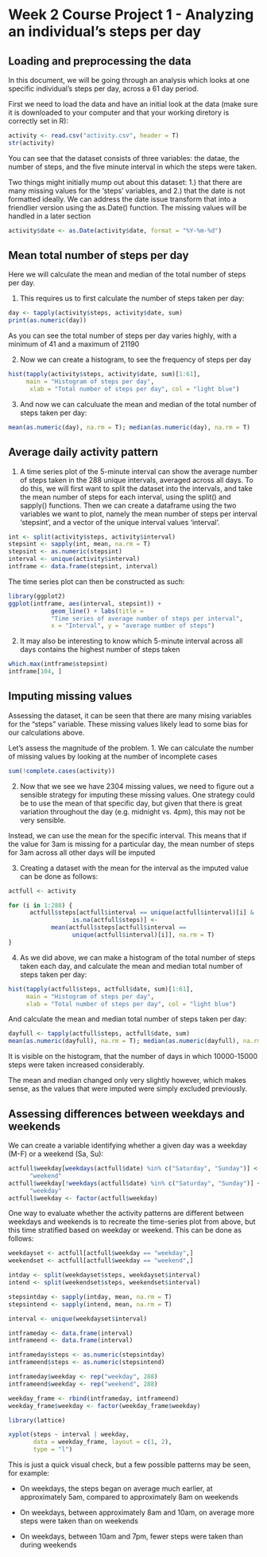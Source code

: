 Week 2 Course Project 1 - Analyzing an individual's steps per day
===========================


## Loading and preprocessing the data
In this document, we will be going through an analysis which looks at one specific individual's steps per day, across a 61 day period.

First we need to load the data and have an initial look at the data (make sure it is downloaded to your computer and that your working diretory is correctly set in R):

```r
activity <- read.csv("activity.csv", header = T)
str(activity)
```

You can see that the dataset consists of three variables: the datae, the number of steps, and the five minute interval in which the steps were taken.

Two things might initially mump out about this dataset: 1.) that there are many missing values for the 'steps' variables, and 2.) that the date is not formatted ideally. We can address the date issue transform that into a friendlier version using the as.Date() function. The missing values will be handled in a later section

```r
activity$date <- as.Date(activity$date, format = "%Y-%m-%d")
```


## Mean total number of steps per day
Here we will calculate the mean and median of the total number of steps per day.

1. This requires us to first calculate the number of steps taken per day:

```r
day <- tapply(activity$steps, activity$date, sum)
print(as.numeric(day))
```

As you can see the total number of steps per day varies highly, with a minimum of 41 and a maximum of 21190

2. Now we can create a histogram, to see the frequency of steps per day

```r
hist(tapply(activity$steps, activity$date, sum)[1:61], 
     main = "Histogram of steps per day", 
      xlab = "Total number of steps per day", col = "light blue")
```

3. And now we can calculuate the mean and median of the total number of steps taken per day:

```r
mean(as.numeric(day), na.rm = T); median(as.numeric(day), na.rm = T)
```


## Average daily activity pattern

1. A time series plot of the 5-minute interval can show the average number of steps taken in the 288 unique intervals, averaged across all days.
To do this, we will first want to split the dataset into the intervals, and take the mean number of steps for each interval, using the split() and sapply() functions. Then we can create a dataframe using the two variables we want to plot, namely the mean number of steps per interval 'stepsint', and a vector of the unique interval values 'interval'.

```r
int <- split(activity$steps, activity$interval)
stepsint <- sapply(int, mean, na.rm = T)
stepsint <- as.numeric(stepsint)
interval <- unique(activity$interval)
intframe <- data.frame(stepsint, interval)
```

The time series plot can then be constructed as such:

```r
library(ggplot2)
ggplot(intframe, aes(interval, stepsint)) + 
            geom_line() + labs(title = 
            "Time series of average number of steps per interval", 
            x = "Interval", y = "average number of steps")
```

2. It may also be interesting to know which 5-minute interval across all days contains the highest number of steps taken

```r
which.max(intframe$stepsint)
intframe[104, ]
``` 




## Imputing missing values

Assessing the dataset, it can be seen that there are many mising variables for the "steps" variable. These missing values likely lead to some bias for our calculations above.

Let's assess the magnitude of the problem. 
1. We can calculate the number of missing values by looking at the number of incomplete cases

```r
sum(!complete.cases(activity))
```

2. Now that we see we have 2304 missing values, we need to figure out a sensible strategy for imputing these missing values. One strategy could be to use the mean of that specific day, but given that there is great variation throughout the day (e.g. midnight vs. 4pm), this may not be very sensible. 

Instead, we can use the mean for the specific interval. This means that if the value for 3am is missing for a particular day, the mean number of steps for 3am across all other days will be imputed

3. Creating a dataset with the mean for the interval as the imputed value can be done as follows:

```r
actfull <- activity

for (i in 1:288) {
      actfull$steps[actfull$interval == unique(actfull$interval)[i] & 
                  is.na(actfull$steps)] <- 
            mean(actfull$steps[actfull$interval == 
                  unique(actfull$interval)[i]], na.rm = T)
}
```

4. As we did above, we can make a histogram of the total number of steps taken each day, and calculate the mean and median total number of steps taken per day:

```r
hist(tapply(actfull$steps, actfull$date, sum)[1:61], 
     main = "Histogram of steps per day", 
     xlab = "Total number of steps per day", col = "light blue")
```

And calculate the mean and median total number of steps taken per day:

```r
dayfull <- tapply(actfull$steps, actfull$date, sum)
mean(as.numeric(dayfull), na.rm = T); median(as.numeric(dayfull), na.rm = T)
```

It is visible on the histogram, that the number of days in which 10000-15000 steps were taken increased considerably.

The mean and median changed only very slightly however, which makes sense, as the values that were imputed were simply excluded previously.


## Assessing differences between weekdays and weekends

We can create a variable identifying whether a given day was a weekday (M-F) or a weekend (Sa, Su):

```r
actfull$weekday[weekdays(actfull$date) %in% c("Saturday", "Sunday")] <- 
      "weekend"
actfull$weekday[!weekdays(actfull$date) %in% c("Saturday", "Sunday")] <- 
      "weekday"
actfull$weekday <- factor(actfull$weekday)
```

One way to evaluate whether the activity patterns are different between weekdays and weekends is to recreate the time-series plot from above, but this time stratified based on weekday or weekend. This can be done as follows:

```r
weekdayset <- actfull[actfull$weekday == "weekday",]
weekendset <- actfull[actfull$weekday == "weekend",]

intday <- split(weekdayset$steps, weekdayset$interval)
intend <- split(weekendset$steps, weekendset$interval)

stepsintday <- sapply(intday, mean, na.rm = T)
stepsintend <- sapply(intend, mean, na.rm = T)

interval <- unique(weekdayset$interval)

intframeday <- data.frame(interval)
intframeend <- data.frame(interval)

intframeday$steps <- as.numeric(stepsintday)
intframeend$steps <- as.numeric(stepsintend)

intframeday$weekday <- rep("weekday", 288)
intframeend$weekday <- rep("weekend", 288)

weekday_frame <- rbind(intframeday, intframeend)
weekday_frame$weekday <- factor(weekday_frame$weekday)

library(lattice)

xyplot(steps ~ interval | weekday, 
       data = weekday_frame, layout = c(1, 2), 
       type = "l")
```

This is just a quick visual check, but a few possible patterns may be seen, for example:

* On weekdays, the steps began on average much earlier, at approximately 5am, compared to approximately 8am on weekends

* On weekdays, between approximately 8am and 10am, on average more steps were taken than on weekends

* On weekdays, between 10am and 7pm, fewer steps were taken than during weekends












